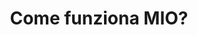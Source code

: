 ---
title: "Come funziona MIO?"
mode: "custom"
description: "🧭 Guida rapida per i negozianti – MIO

1️⃣ Registrazione dell’attività

In pochi passaggi puoi registrare la tua attività.
Accedi alla sezione Profilo e inserisci tutti i dati richiesti.
👉 Nella sezione Sicurezza, imposta subito una nuova password personale: ti renderà più semplice e sicuro l’accesso in futuro. 🔐

⸻

2️⃣ Dati di fatturazione e pagamenti

Nella sezione Account, apri Dati di fatturazione e compila i campi richiesti.
💳 Per ricevere i pagamenti dei tuoi articoli è necessario registrarsi su Stripe, la piattaforma che gestisce le transazioni in modo rapido e sicuro.

⸻

3️⃣ Creazione della tua vetrina

Ora che la tua attività è registrata, puoi creare la tua vetrina virtuale.
Dal menu La mia vetrina potrai:
🖼️ Aggiungere immagini e descrizioni del tuo negozio
🏷️ Scegliere la categoria merceologica
🕒 Impostare gli orari di apertura
È il tuo spazio per raccontare chi sei e far conoscere le tue novità. 🏬

⸻

4️⃣ Mettere in vendita un articolo

Dalla Dashboard, seleziona Articoli → Aggiungi.
📸 Inserisci un’immagine chiara, un titolo, una descrizione accurata, il prezzo e la quantità.
Se l’articolo può essere riutilizzato, spunta l’opzione “Utilizzabile più volte” per creare un acquisto ricorrente. 🛒

⸻

5️⃣ Creare abbonamenti o acquisti ricorrenti

Quando selezioni “Utilizzabile più volte”, potrai indicare quante volte il QR code dell’acquisto potrà essere utilizzato. 🔁
Gestisci così abbonamenti, pacchetti di servizi o acquisti ricorrenti con facilità. 💼

⸻

6️⃣ Gift Card

Dalla home seleziona Gift Card e imposta:
💰 L’importo
📅 La data di scadenza (da 1 mese a 1 anno)
Le Gift Card possono essere usate sia online sia in negozio.
Nel caso di utilizzo in negozio, sarai tu a scalare manualmente l’importo al momento dell’acquisto. 🎁

⸻

7️⃣ Creazione eventi

Per creare un evento, vai su Eventi e aggiungi:
🖼️ Un’immagine
📝 Un titolo e una descrizione
📍 Se l’evento è a numero chiuso
🔗 Un eventuale link esterno per la prenotazione
Se inserisci un link esterno, gli utenti verranno reindirizzati al sito indicato anziché acquistare il biglietto tramite MIO. 🎫

⸻

8️⃣ Notifiche Push

Ogni volta che crei un articolo, un evento o una Gift Card, puoi inviare una notifica push ai tuoi follower.
📲 Scegli se inviarla subito o programmarla nel momento più strategico.
Le notifiche ti aiutano a restare sempre visibile e aggiornare i tuoi clienti in tempo reale. 🚀

⸻

9️⃣ Promozioni

Dal menu Promozioni puoi scegliere quali articoli o eventi mettere in evidenza. 🌟
I contenuti promossi avranno priorità nel feed e raggiungeranno più utenti.
⚠️ Le promozioni hanno un costo giornaliero: assicurati di controllare le tariffe prima di procedere. 💰

⸻

🔟 Fidelity Card

Nel menu Fidelity, puoi attivare o disattivare la tua tessera fedeltà in qualsiasi momento. 🎯
Per ogni acquisto, i clienti accumuleranno punti.
Se non assegni un punteggio personalizzato, MIO attribuirà 1 punto per ogni euro speso. 💎
Puoi anche creare premi fedeltà personalizzati, che verranno sbloccati in base ai punteggi da te stabiliti. 🏆

⸻

💬 Richieste e ordini

Tutti gli acquisti effettuati dagli utenti appaiono nella sezione Richieste.
📥 In alto a destra troverai il tasto “Scansiona”: usalo per validare il QR code che i clienti ti presenteranno al momento del ritiro.
📷 In pochi secondi potrai confermare il ritiro e tenere traccia di tutti gli ordini in modo sicuro e veloce. ⚡"
---